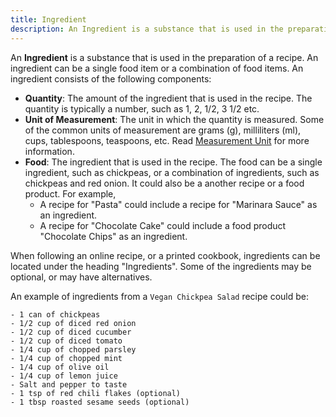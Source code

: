 ```yaml
---
title: Ingredient
description: An Ingredient is a substance that is used in the preparation of a recipe. An ingredient can be a single food item or a combination of food items. An ingredient consists of the following components - Quantity, Unit of Measurement, and Food.
---
```


An **Ingredient** is a substance that is used in the preparation of a recipe. An ingredient can be a single food item or a combination of food items. An ingredient consists of the following components:

- **Quantity**: The amount of the ingredient that is used in the recipe. The quantity is typically a number, such as 1, 2, 1/2, 3 1/2 etc.
- **Unit of Measurement**: The unit in which the quantity is measured. Some of the common units of measurement are grams (g), milliliters (ml), cups, tablespoons, teaspoons, etc. Read [Measurement Unit](/concepts/measurement-unit) for more information.
- **Food**: The ingredient that is used in the recipe. The food can be a single ingredient, such as chickpeas, or a combination of ingredients, such as chickpeas and red onion. It could also be a another recipe or a food product. For example,
  - A recipe for "Pasta" could include a recipe for "Marinara Sauce" as an ingredient.
  - A recipe for "Chocolate Cake" could include a food product "Chocolate Chips" as an ingredient.

When following an online recipe, or a printed cookbook, ingredients can be located under the heading "Ingredients". Some of the ingredients may be optional, or may have alternatives.

An example of ingredients from a `Vegan Chickpea Salad` recipe could be:

```
- 1 can of chickpeas
- 1/2 cup of diced red onion
- 1/2 cup of diced cucumber
- 1/2 cup of diced tomato
- 1/4 cup of chopped parsley
- 1/4 cup of chopped mint
- 1/4 cup of olive oil
- 1/4 cup of lemon juice
- Salt and pepper to taste
- 1 tsp of red chili flakes (optional)
- 1 tbsp roasted sesame seeds (optional)
```
